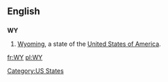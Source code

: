 ==English==

==={{abbreviation}}===
'''WY'''

# [[Wyoming]], a state of the [[United States of America]].

[[Category:US States]]

[[fr:WY]]
[[pl:WY]]